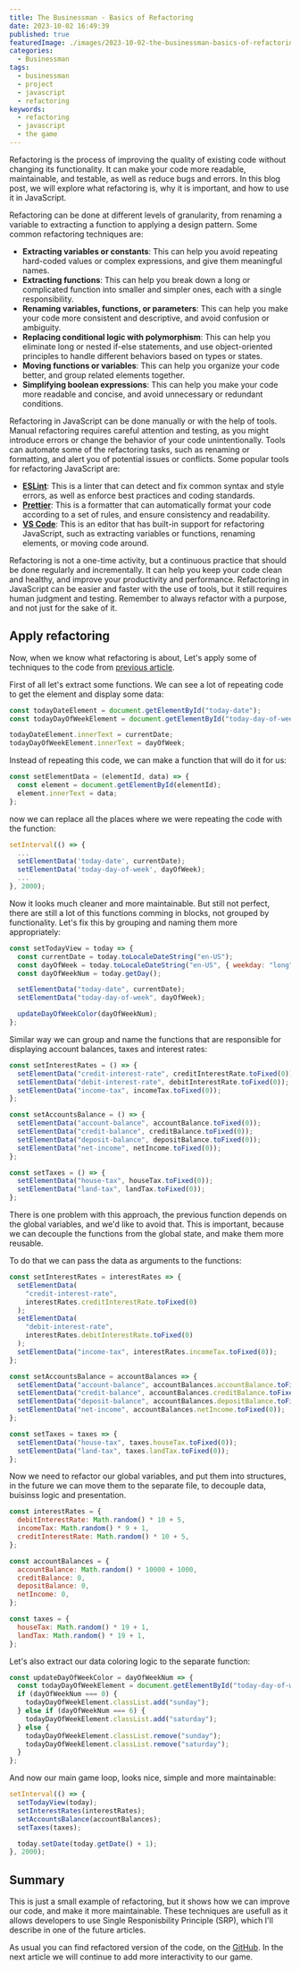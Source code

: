 ```yaml
---
title: The Businessman - Basics of Refactoring
date: 2023-10-02 16:49:39
published: true
featuredImage: ./images/2023-10-02-the-businessman-basics-of-refactoring/cover.jpg
categories:
  - Businessman
tags:
  - businessman
  - project
  - javascript
  - refactoring
keywords:
  - refactoring
  - javascript
  - the game
---
```


Refactoring is the process of improving the quality of existing code without changing its functionality.
It can make your code more readable, maintainable, and testable, as well as reduce bugs and errors.
In this blog post, we will explore what refactoring is, why it is important, and how to use it in JavaScript.

Refactoring can be done at different levels of granularity, from renaming a variable to extracting a function
to applying a design pattern. Some common refactoring techniques are:

- **Extracting variables or constants**: This can help you avoid repeating hard-coded values or complex expressions,
  and give them meaningful names.
- **Extracting functions**: This can help you break down a long or complicated function into smaller and simpler ones,
  each with a single responsibility.
- **Renaming variables, functions, or parameters**: This can help you make your code more consistent and descriptive,
  and avoid confusion or ambiguity.
- **Replacing conditional logic with polymorphism**: This can help you eliminate long or nested if-else statements,
  and use object-oriented principles to handle different behaviors based on types or states.
- **Moving functions or variables**: This can help you organize your code better, and group related elements together.
- **Simplifying boolean expressions**: This can help you make your code more readable and concise, and avoid unnecessary
  or redundant conditions.

Refactoring in JavaScript can be done manually or with the help of tools. Manual refactoring requires careful
attention and testing, as you might introduce errors or change the behavior of your code unintentionally.
Tools can automate some of the refactoring tasks, such as renaming or formatting, and alert you of potential issues or conflicts.
Some popular tools for refactoring JavaScript are:

- **[ESLint](https://eslint.org/)**: This is a linter that can detect and fix common syntax and style errors, as well as
  enforce best practices and coding standards.
- **[Prettier](https://prettier.io/)**: This is a formatter that can automatically format your code according to a set of rules,
  and ensure consistency and readability.
- **[VS Code](https://code.visualstudio.com/)**: This is an editor that has built-in support for refactoring JavaScript,
  such as extracting variables or functions, renaming elements, or moving code around.

Refactoring is not a one-time activity, but a continuous practice that should be done regularly and incrementally.
It can help you keep your code clean and healthy, and improve your productivity and performance.
Refactoring in JavaScript can be easier and faster with the use of tools, but it still requires human judgment and testing.
Remember to always refactor with a purpose, and not just for the sake of it.

## Apply refactoring

Now, when we know what refactoring is about, Let's apply some of techniques to the code from [previous article](/articles/the-businessman-basic-interactivity/).

First of all let's extract some functions. We can see a lot of repeating code to get the element and display some data:

```javascript
const todayDateElement = document.getElementById("today-date");
const todayDayOfWeekElement = document.getElementById("today-day-of-week");

todayDateElement.innerText = currentDate;
todayDayOfWeekElement.innerText = dayOfWeek;
```

Instead of repeating this code, we can make a function that will do it for us:

```javascript
const setElementData = (elementId, data) => {
  const element = document.getElementById(elementId);
  element.innerText = data;
};
```

now we can replace all the places where we were repeating the code with the function:

```javascript
setInterval(() => {
  ...
  setElementData('today-date', currentDate);
  setElementData('today-day-of-week', dayOfWeek);
  ...
}, 2000);
```

Now it looks much cleaner and more maintainable. But still not perfect, there are still
a lot of this functions comming in blocks, not grouped by functionality. Let's fix this by grouping
and naming them more appropriately:

```javascript
const setTodayView = today => {
  const currentDate = today.toLocaleDateString("en-US");
  const dayOfWeek = today.toLocaleDateString("en-US", { weekday: "long" });
  const dayOfWeekNum = today.getDay();

  setElementData("today-date", currentDate);
  setElementData("today-day-of-week", dayOfWeek);

  updateDayOfWeekColor(dayOfWeekNum);
};
```

Similar way we can group and name the functions that are responsible for displaying account balances, taxes and interest rates:

```javascript
const setInterestRates = () => {
  setElementData("credit-interest-rate", creditInterestRate.toFixed(0));
  setElementData("debit-interest-rate", debitInterestRate.toFixed(0));
  setElementData("income-tax", incomeTax.toFixed(0));
};

const setAccountsBalance = () => {
  setElementData("account-balance", accountBalance.toFixed(0));
  setElementData("credit-balance", creditBalance.toFixed(0));
  setElementData("deposit-balance", depositBalance.toFixed(0));
  setElementData("net-income", netIncome.toFixed(0));
};

const setTaxes = () => {
  setElementData("house-tax", houseTax.toFixed(0));
  setElementData("land-tax", landTax.toFixed(0));
};
```

There is one problem with this approach, the previous function depends on the global variables, and we'd like to avoid that.
This is important, because we can decouple the functions from the global state, and make them more reusable.

To do that we can pass the data as arguments to the functions:

```javascript
const setInterestRates = interestRates => {
  setElementData(
    "credit-interest-rate",
    interestRates.creditInterestRate.toFixed(0)
  );
  setElementData(
    "debit-interest-rate",
    interestRates.debitInterestRate.toFixed(0)
  );
  setElementData("income-tax", interestRates.incomeTax.toFixed(0));
};

const setAccountsBalance = accountBalances => {
  setElementData("account-balance", accountBalances.accountBalance.toFixed(0));
  setElementData("credit-balance", accountBalances.creditBalance.toFixed(0));
  setElementData("deposit-balance", accountBalances.depositBalance.toFixed(0));
  setElementData("net-income", accountBalances.netIncome.toFixed(0));
};

const setTaxes = taxes => {
  setElementData("house-tax", taxes.houseTax.toFixed(0));
  setElementData("land-tax", taxes.landTax.toFixed(0));
};
```

Now we need to refactor our global variables, and put them into structures, in the future we can move them to the separate file, to decouple data,
buisinss logic and presentation.

```javascript
const interestRates = {
  debitInterestRate: Math.random() * 10 + 5,
  incomeTax: Math.random() * 9 + 1,
  creditInterestRate: Math.random() * 10 + 5,
};

const accountBalances = {
  accountBalance: Math.random() * 10000 + 1000,
  creditBalance: 0,
  depositBalance: 0,
  netIncome: 0,
};

const taxes = {
  houseTax: Math.random() * 19 + 1,
  landTax: Math.random() * 19 + 1,
};
```

Let's also extract our data coloring logic to the separate function:

```javascript
const updateDayOfWeekColor = dayOfWeekNum => {
  const todayDayOfWeekElement = document.getElementById("today-day-of-week");
  if (dayOfWeekNum === 0) {
    todayDayOfWeekElement.classList.add("sunday");
  } else if (dayOfWeekNum === 6) {
    todayDayOfWeekElement.classList.add("saturday");
  } else {
    todayDayOfWeekElement.classList.remove("sunday");
    todayDayOfWeekElement.classList.remove("saturday");
  }
};
```

And now our main game loop, looks nice, simple and more maintainable:

```javascript
setInterval(() => {
  setTodayView(today);
  setInterestRates(interestRates);
  setAccountsBalance(accountBalances);
  setTaxes(taxes);

  today.setDate(today.getDate() + 1);
}, 2000);
```

## Summary

This is just a small example of refactoring, but it shows how we can improve our code, and make it more maintainable.
These techniques are usefull as it allows developers to use Single Responisbility Principle (SRP), which I'll describe
in one of the future articles.

As usual you can find refactored version of the code, on the [GitHub](https://github.com/smykhailov/the-businessman/releases/tag/v0.4).
In the next article we will continue to add more interactivity to our game.
